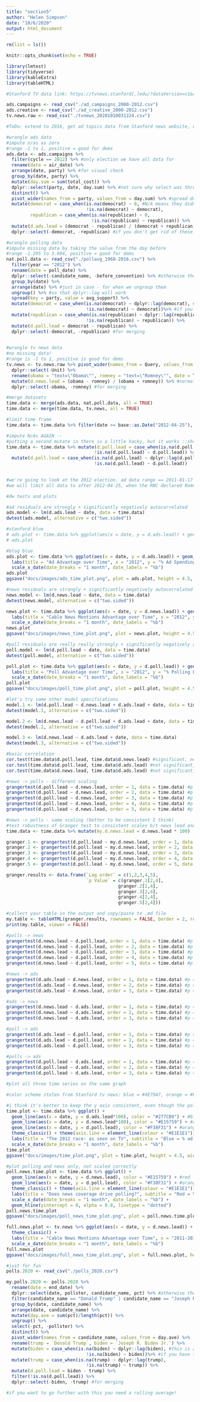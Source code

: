 ```yaml
---
title: "section5"
author: "Helen Simpson"
date: "10/6/2020"
output: html_document
---
```


```r

rm(list = ls())

knitr::opts_chunk$set(echo = TRUE)

library(lmtest)
library(tidyverse)
library(kableExtra)
library(tableHTML)

#Stanford TV data link: https://tvnews.stanford[.]edu/?dataVersion=v1&data=eyJvcHRpb25zIjp7InN0YXJ0X2RhdGUiOiIyMDExLTAxLTE3IiwiZW5kX2RhdGUiOiIyMDEyLTExLTA2IiwiYWdncmVnYXRlIjoiZGF5In0sInF1ZXJpZXMiOlt7ImNvbG9yIjoiI0UxNTc1OSIsInRleHQiOiJ0ZXh0PVwiT2JhbWFcIiJ9LHsiY29sb3IiOiIjRjI4RTJCIiwidGV4dCI6InRleHQ9XCJSb21uZXlcIiJ9XX0

ads.campaigns <- read_csv("./ad_campaigns_2000-2012.csv")
ads.creative <- read_csv("./ad_creative_2000-2012.csv")
tv.news.raw <- read_csv("./tvnews_20201010031224.csv")

#ToDo: extend to 2016, get ad topics data from Stanford news website, check and see if cumulative nature of polls vs. non-cumulative nature of other datasets matters, disaggregate candidates
```


```r

#wrangle ads data
#impute n/as as zero
#range -1 to 1, positive = good for dems
ads.data <- ads.campaigns %>% 
  filter(cycle == 2012) %>% #only election we have all data for
  rename(date = air_date) %>% 
  arrange(date, party) %>% #for visual check
  group_by(date, party) %>% 
  mutate(day.sum = sum(total_cost)) %>% 
  dplyr::select(party, date, day.sum) %>% #not sure why select was throwing an error, but this fixes it
  distinct() %>% 
  pivot_wider(names_from = party, values_from = day.sum) %>% #spread doesn't work anymore!
  mutate(democrat = case_when(is.na(democrat) ~ 0, #N/A means they didn't spend money that day, set to 0
                              !is.na(democrat) ~ democrat),
         republican = case_when(is.na(republican) ~ 0,
                                !is.na(republican) ~ republican)) %>% 
  mutate(d.ads.lead = (democrat - republican) / (democrat + republican)) %>% #normalize
  dplyr::select(-democrat, -republican) #if you don't get rid of these columns, merge won't work

#wrangle polling data
#impute missing data by taking the value from the day before
#range -1.295 to 3.984, positive = good for dems
nat.poll.data <- read_csv("./pollavg_1968-2016.csv") %>% 
  filter(year == "2012") %>% 
  rename(date = poll_date) %>% 
  dplyr::select(-candidate_name, -before_convention) %>% #otherwise the spread won't match them up
  group_by(date) %>% 
  arrange(date) %>% #just in case - for when we ungroup them
  ungroup() %>% #so that dplyr::lag will work
  spread(key = party, value = avg_support) %>% 
  mutate(democrat = case_when(is.na(democrat) ~ dplyr::lag(democrat), #this is a little hacky but it works
                              !is.na(democrat) ~ democrat))%>% #if you have two n/as, run it twice!
  mutate(republican = case_when(is.na(republican) ~ dplyr::lag(republican), 
                              !is.na(republican) ~ republican)) %>% 
  mutate(d.poll.lead = democrat - republican) %>%
  dplyr::select(-democrat, -republican) #for merging
  

#wrangle tv news data
#no missing data!
#range is -1 to 1, positive is good for dems
tv.news <- tv.news.raw %>% pivot_wider(names_from = Query, values_from = Value) %>% 
  dplyr::select(-Unit) %>% 
  rename(obama = "text=\"Obama\"", romney = "text=\"Romney\"", date = Time) %>% #escape characters
  mutate(d.news.lead = (obama - romney) / (obama + romney)) %>% #normalize
  dplyr::select(-obama, -romney) #for merging

#merge datasets
time.data <- merge(ads.data, nat.poll.data, all = TRUE)
time.data <- merge(time.data, tv.news, all = TRUE)

#limit time frame
time.data <- time.data %>% filter(date >= base::as.Date("2012-04-25"), date < base::as.Date("2012-11-06"))

#impute N/As AGAIN --
#putting a second mutate in there is a little hacky, but it works ::shrug::
time.data <- time.data %>% mutate(d.poll.lead = case_when(is.na(d.poll.lead) ~ dplyr::lag(d.poll.lead), 
                                 !is.na(d.poll.lead) ~ d.poll.lead)) %>% 
  mutate(d.poll.lead = case_when(is.na(d.poll.lead) ~ dplyr::lag(d.poll.lead),
                                 !is.na(d.poll.lead) ~ d.poll.lead))
  

#we're going to look at the 2012 election. ad data range == 2011-01-17 to 2012-11-06; poll date range == 2012-03-01 to 2012-11-05; we'll pull Stanford data from the wider range, but plan to look at the narrower range.
#we will limit all data to after 2012-04-25, when the RNC declared Romney the presumptive nominee -- otherwise we have various random republicans advertising
```

```r
#dw tests and plots

#ad residuals are strongly + significantly negatively autocorrelated
ads.model <- lm(d.ads.lead ~ date, data = time.data)
dwtest(ads.model, alternative = c("two.sided"))

#stanford blue
# ads.plot <- time.data %>% ggplot(aes(x = date, y = d.ads.lead)) + geom_line(color = "#4E79A7") + geom_smooth(method = "lm", color = "#4E79A7", fill = "#E1E1E1") + theme_classic() + labs(title = "Ad Advantage over Time")
# ads.plot

#blog blue
ads.plot <- time.data %>% ggplot(aes(x = date, y = d.ads.lead)) + geom_line(color = "#277CB9") + geom_smooth(method = "lm", color = "#277CB9", fill = "#B8B8B8") + theme_classic() + 
  labs(title = "Ad Advantage over Time", x = "2012", y = "% Ad Spending Advantage for Obama") +
  scale_x_date(date_breaks = "1 month", date_labels = "%b")
ads.plot
ggsave("docs/images/ads_time_plot.png", plot = ads.plot, height = 4.5, width = 7.5)

#news residuals are strongly + significantly negatively autocorrelated
news.model <- lm(d.news.lead ~ date, data = time.data)
dwtest(news.model, alternative = c("two.sided"))

news.plot <- time.data %>% ggplot(aes(x = date, y = d.news.lead)) + geom_line(color = "#E15759") + geom_smooth(method = "lm", color = "#E15759", fill = "#B8B8B8") + theme_classic() + 
  labs(title = "Cable News Mentions Advantage over Time", x = "2012", y = "% News Mentions Advantage for Obama") +
  scale_x_date(date_breaks = "1 month", date_labels = "%b")
news.plot
ggsave("docs/images/news_time_plot.png", plot = news.plot, height = 4.5, width = 7.5)

#poll residuals are really really strongly + significantly negatively autocorrelated
poll.model <- lm(d.poll.lead ~ date, data = time.data)
dwtest(poll.model, alternative = c("two.sided"))

poll.plot <- time.data %>% ggplot(aes(x = date, y = d.poll.lead)) + geom_line(color = "#F38F31") + geom_smooth(method = "lm", color = "#F38F31", fill = "#B8B8B8") + theme_classic() + 
  labs(title = "Poll Advantage over Time", x = "2012", y = "% Polling Lead for Obama") +
  scale_x_date(date_breaks = "1 month", date_labels = "%b")
poll.plot
ggsave("docs/images/poll_time_plot.png", plot = poll.plot, height = 4.5, width = 7.5)

```

```r
#let's try some other model specifications
model.1 <- lm(d.poll.lead ~ d.news.lead + d.ads.lead + date, data = time.data)
dwtest(model.1, alternative = c("two.sided"))

model.2 <- lm(d.news.lead ~ d.poll.lead + d.ads.lead + date, data = time.data)
dwtest(model.2, alternative = c("two.sided"))

model.3 <- lm(d.news.lead ~ d.ads.lead + date, data = time.data)
dwtest(model.3, alternative = c("two.sided"))

#basic correlation
cor.test(time.data$d.poll.lead, time.data$d.news.lead) #significant, negative, -0.15 -- greater lead for Obama, less coverage for Obama
cor.test(time.data$d.poll.lead, time.data$d.ads.lead) #not significant, negative, small
cor.test(time.data$d.news.lead, time.data$d.ads.lead) #not significant, positive, small
```


```r

#news -> polls - different scaling
grangertest(d.poll.lead ~ d.news.lead, order = 1, data = time.data) #p = 0.04*
grangertest(d.poll.lead ~ d.news.lead, order = 2, data = time.data) #p = 0.0004***
grangertest(d.poll.lead ~ d.news.lead, order = 3, data = time.data) #p = 0.01**
grangertest(d.poll.lead ~ d.news.lead, order = 4, data = time.data) #p = 0.003*
grangertest(d.poll.lead ~ d.news.lead, order = 5, data = time.data) #p = 0.004**

#news -> polls - same scaling (better to be consistent I think)
#test robustness of Granger test to consistent scales b/t news lead and poll lead (b/c both are percentages, but poll lead varies b/t -1 and 4%, whereas news lead goes from more like -100 to 100)
time.data <- time.data %>% mutate(my.d.news.lead = d.news.lead * 100)

granger.1 <- grangertest(d.poll.lead ~ my.d.news.lead, order = 1, data = time.data) #0.01**
granger.2 <- grangertest(d.poll.lead ~ my.d.news.lead, order = 2, data = time.data) #0.002**
granger.3 <- grangertest(d.poll.lead ~ my.d.news.lead, order = 3, data = time.data) #0.024*
granger.4 <- grangertest(d.poll.lead ~ my.d.news.lead, order = 4, data = time.data) #0.019*
granger.5 <- grangertest(d.poll.lead ~ my.d.news.lead, order = 5, data = time.data) #0.040*

granger.results <- data.frame(`Lag order` = c(1,2,3,4,5), 
                              `p Value` = c(granger.1[2,4], 
                                          granger.2[2,4], 
                                          granger.3[2,4], 
                                          granger.4[2,4], 
                                          granger.5[2,4]))

#collect your table in the output and copy/paste to .md file
my.table <- tableHTML(granger.results, rownames = FALSE, border = 2, round = 4)
print(my.table, viewer = FALSE)
```



```r

#polls -> news
grangertest(d.news.lead ~ d.poll.lead, order = 1, data = time.data) #p = 0.10
grangertest(d.news.lead ~ d.poll.lead, order = 2, data = time.data) #p = 0.26
grangertest(d.news.lead ~ d.poll.lead, order = 3, data = time.data) #p = 0.16
grangertest(d.news.lead ~ d.poll.lead, order = 4, data = time.data) #p = 0.12
grangertest(d.news.lead ~ d.poll.lead, order = 5, data = time.data) #p = 0.09

#news -> ads
grangertest(d.ads.lead ~ d.news.lead, order = 1, data = time.data) #p = 0.88
grangertest(d.ads.lead ~ d.news.lead, order = 2, data = time.data) #p = 0.29
grangertest(d.ads.lead ~ d.news.lead, order = 3, data = time.data) #p = 0.24

#ads -> news
grangertest(d.news.lead ~ d.ads.lead, order = 1, data = time.data) #p = 0.23
grangertest(d.news.lead ~ d.ads.lead, order = 2, data = time.data) #p = 0.10
grangertest(d.news.lead ~ d.ads.lead, order = 3, data = time.data) #p = 0.15

#poll -> ads
grangertest(d.ads.lead ~ d.poll.lead, order = 1, data = time.data) #p = 0.77
grangertest(d.ads.lead ~ d.poll.lead, order = 2, data = time.data) #p = 0.30
grangertest(d.ads.lead ~ d.poll.lead, order = 3, data = time.data) #p = 0.40

#polls -> ads
grangertest(d.poll.lead ~ d.ads.lead, order = 1, data = time.data) #p = 0.76
grangertest(d.poll.lead ~ d.ads.lead, order = 2, data = time.data) #p = 0.21
grangertest(d.poll.lead ~ d.ads.lead, order = 3, data = time.data) #p = 0.49

```

```r
#plot all three time series on the same graph

#color scheme stolen from Stanford tv news: blue = #4E79A7, orange = #F38F31, red = #E15759, turquoise = #77B8B2, green = #59A14F, yellow = #EDC948, pink = #F29BA7

#i think it's better to keep the y axis consistent, even though the polling line is not very interesting
time.plot <- time.data %>% ggplot() + 
  geom_line(aes(x = date, y = d.ads.lead*100), color = "#277CB9") + #blog blue(not as nice but consistent)
  geom_line(aes(x = date, y = d.news.lead*100), color = "#E15759") + #red
  geom_line(aes(x = date, y = d.poll.lead), color = "#F38F31") + #orange
  theme_classic() + theme(axis.line = element_line(colour = "#E1E1E1")) +
  labs(title = "The 2012 race: as seen on TV", subtitle = "Blue = % ad advantage, Red = % cable news mentions advantage, Orange = % lead in polls", x = "2012", y = "Percent advantage for Democrat") +
  scale_x_date(date_breaks = "1 month", date_labels = "%b")
time.plot
ggsave("docs/images/time_plot.png", plot = time.plot, height = 4.5, width = 7.5)

#plot polling and news only, not scaled correctly
poll.news.time.plot <- time.data %>% ggplot() + 
  geom_line(aes(x = date, y = d.news.lead), color = "#E15759") + #red
  geom_line(aes(x = date, y = d.poll.lead), color = "#F38F31") + #orange
  theme_classic() + theme(axis.line = element_line(colour = "#E1E1E1")) +
  labs(title = "Does news coverage drive polling?", subtitle = "Red = % cable news mentions advantage (divided by 100 for readabilty), Orange = % lead in polls", x = "2012", y = "Percent Advantage for Democrat") +
  scale_x_date(date_breaks = "1 month", date_labels = "%b") +
  geom_hline(yintercept = 0, alpha = 0.8, linetype = "dotted")
poll.news.time.plot
ggsave("docs/images/poll_news_time_plot.png", plot = poll.news.time.plot, height = 4.5, width = 7.5)
```
```r

full.news.plot <- tv.news %>% ggplot(aes(x = date, y = d.news.lead)) + geom_line(color = "#E15759") +
  theme_classic() + 
  labs(title = "Cable News Mentions Advantage over Time", x = "2011-2012", y = "% News Mentions Advantage for Obama") +
  scale_x_date(date_breaks = "1 month", date_labels = "%b")
full.news.plot
ggsave("docs/images/full_news_time_plot.png", plot = full.news.plot, height = 4.5, width = 7.5)

```
```r
#just for fun
polls.2020 <- read_csv("./polls_2020.csv") 

my.polls.2020 <- polls.2020 %>% 
  rename(date = end_date) %>% 
  dplyr::select(date, pollster, candidate_name, pct) %>% #otherwise the spread won't match them up
  filter(candidate_name == "Donald Trump" | candidate_name == "Joseph R. Biden Jr.") %>% 
  group_by(date, candidate_name) %>% 
  arrange(date, candidate_name) %>% 
  mutate(day.ave = sum(pct)/length(pct)) %>% 
  ungroup() %>% 
  select(-pct, -pollster) %>% 
  distinct() %>% 
  pivot_wider(names_from = candidate_name, values_from = day.ave) %>% 
  rename(trump = `Donald Trump`, biden = `Joseph R. Biden Jr.`) %>% 
  mutate(biden = case_when(is.na(biden) ~ dplyr::lag(biden), #this is a little hacky but it works
                              !is.na(biden) ~ biden))%>% #if you have two n/as, run it twice!
  mutate(trump = case_when(is.na(trump) ~ dplyr::lag(trump), 
                              !is.na(trump) ~ trump)) %>% 
  mutate(d.poll.lead = biden - trump) %>% 
  filter(!is.na(d.poll.lead)) %>%
  dplyr::select(-biden, -trump) #for merging

#if you want to go further with this you need a rolling average!
```
